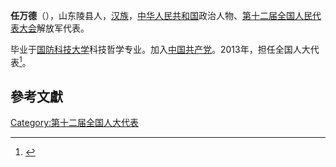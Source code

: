 '''任万德'''（{{bd|1953年||}}），山东陵县人，[[汉族|汉族]]，[[中华人民共和国|中华人民共和国]]政治人物、[[第十二届全国人民代表大会|第十二届全国人民代表大会]]解放军代表。

毕业于[[国防科技大学|国防科技大学]]科技哲学专业。加入[[中国共产党|中国共产党]]。2013年，担任全国人大代表<ref>{{cite news|title=全国人大代表信息-任万德|url=http://210.82.31.1:8084/delegate/viewDelegate.action?dbid=122783|accessdate=2013-04-05|newspaper=全国人大网|archive-url=https://web.archive.org/web/20190222134622/http://www.npc.gov.cn/delegate/viewDelegate.action?dbid=122783|archive-date=2019-02-22|dead-url=yes}}</ref>。

==參考文獻==
{{reflist}}
{{中国政治人物小作品}}

[[Category:第十二届全国人大代表|Category:第十二届全国人大代表]]